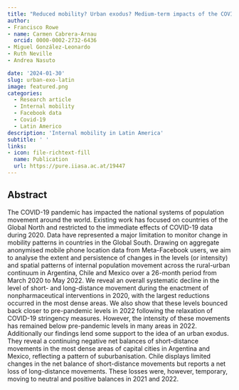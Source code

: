 ```yaml
---
title: "Reduced mobility? Urban exodus? Medium-term impacts of the COVID-19 pandemic on internal population movements in Latin American countries"
author: 
- Francisco Rowe
- name: Carmen Cabrera-Arnau
  orcid: 0000-0002-2732-6436
- Miguel González-Leonardo
- Ruth Neville
- Andrea Nasuto

date: '2024-01-30'
slug: urban-exo-latin
image: featured.png
categories:
  - Research article
  - Internal mobility
  - Facebook data
  - Covid-19
  - Latin Americo
description: 'Internal mobility in Latin America'
subtitle: ' '
links:
- icon: file-richtext-fill
  name: Publication
  url: https://pure.iiasa.ac.at/19447
---
```


## Abstract

The COVID-19 pandemic has impacted the national systems of population movement around the world. Existing work has focused on countries of the Global North and restricted to the immediate effects of COVID-19 data during 2020. Data have represented a major limitation to monitor change in mobility patterns in countries in the Global South. Drawing on aggregate anonymised mobile phone location data from Meta-Facebook users, we aim to analyse the extent and persistence of changes in the levels (or intensity) and spatial patterns of internal population movement across the rural-urban continuum in Argentina, Chile and Mexico over a 26-month period from March 2020 to May 2022. We reveal an overall systematic decline in the level of short- and long-distance movement during the enactment of nonpharmaceutical interventions in 2020, with the largest reductions occurred in the most dense areas. We also show that these levels bounced back closer to pre-pandemic levels in 2022 following the relaxation of COVID-19 stringency measures. However, the intensity of these movements has remained below pre-pandemic levels in many areas in 2022. Additionally our findings lend some support to the idea of an urban exodus. They reveal a continuing negative net balances of short-distance movements in the most dense areas of capital cities in Argentina and Mexico, reflecting a pattern of suburbanisation. Chile displays limited changes in the net balance of short-distance movements but reports a net loss of long-distance movements. These losses were, however, temporary, moving to neutral and positive balances in 2021 and 2022.

